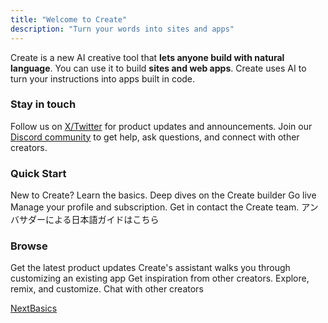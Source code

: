 ```yaml
---
title: "Welcome to Create"
description: "Turn your words into sites and apps"
---
```


Create is a new AI creative tool that **lets anyone build with natural language**. You can use it to build **sites and web apps**. Create uses AI to turn your instructions into apps built in code.

### Stay in touch

Follow us on [X/Twitter](https://x.com/create_xyz) for product updates and announcements. Join our [Discord community](https://www.create.xyz/discord) to get help, ask questions, and connect with other creators.

### Quick Start

<CardGroup>
  <Card title="Getting Started" href="/create/getting-started/builder-basics" img="/images/files%2Fv0%2Fb%2Fgitbook-x-prod.appspot.com%2Fo%2Fspaces%252FhtL7VuGp0gBcXZ6RdKx1%252Fuploads%252FJemcs3j6nKpuAYToVIb1%252F1.png">
    New to Create? Learn the basics.
  </Card>

  <Card title="Builder" href="/create/builder-add-ons/overview" img="/images/files%2Fv0%2Fb%2Fgitbook-x-prod.appspot.com%2Fo%2Fspaces%252FhtL7VuGp0gBcXZ6RdKx1%252Fuploads%252Fgi2it5P6EVuq1AAmcmTw%252F2.png">
    Deep dives on the Create builder
  </Card>

  <Card title="Publish & Share" href="/create/publish-and-share/publish" img="/images/files%2Fv0%2Fb%2Fgitbook-x-prod.appspot.com%2Fo%2Fspaces%252FhtL7VuGp0gBcXZ6RdKx1%252Fuploads%252FZghqhGyXxOSC7yYMxk5F%252F3.png">
    Go live
  </Card>

  <Card title="Account" href="/create/account/your-profile" img="/images/files%2Fv0%2Fb%2Fgitbook-x-prod.appspot.com%2Fo%2Fspaces%252FhtL7VuGp0gBcXZ6RdKx1%252Fuploads%252FdSF5OIGfb4C7IsgcQ1zV%252F4.png">
    Manage your profile and subscription.
  </Card>

  <Card title="Support" href="/create/support/help" img="/images/files%2Fv0%2Fb%2Fgitbook-x-prod.appspot.com%2Fo%2Fspaces%252FhtL7VuGp0gBcXZ6RdKx1%252Fuploads%252FGsXZ6tt9V0mIT5Cn1tQ1%252F5.png">
    Get in contact the Create team.
  </Card>

  <Card title="アンバサダー日本語ガイド" href="https://create-xyz.notion.site/e4e52d11df0840b4803ec9243caca3a8?v=32bb72ca8d5949629c7bf19974073338" img="/images/files%2Fv0%2Fb%2Fgitbook-x-prod.appspot.com%2Fo%2Fspaces%252FhtL7VuGp0gBcXZ6RdKx1%252Fuploads%252FNXFoRF5OrUlzxDtNfMEj%252F6.png">
    アンバサダーによる日本語ガイドはこちら
  </Card>
</CardGroup>

### Browse

<CardGroup>
  <Card title="X" href="https://x.com/create_xyz" img="/images/files%2Fv0%2Fb%2Fgitbook-x-prod.appspot.com%2Fo%2Fspaces%252FhtL7VuGp0gBcXZ6RdKx1%252Fuploads%252FZghqhGyXxOSC7yYMxk5F%252F3.png">
    Get the latest product updates
  </Card>

  <Card title="Templates" href="https://www.create.xyz/templates" img="/images/files%2Fv0%2Fb%2Fgitbook-x-prod.appspot.com%2Fo%2Fspaces%252FhtL7VuGp0gBcXZ6RdKx1%252Fuploads%252FJemcs3j6nKpuAYToVIb1%252F1.png">
    Create's assistant walks you through customizing an existing app
  </Card>

  <Card title="Community feed" href="https://www.create.xyz/community" img="/images/files%2Fv0%2Fb%2Fgitbook-x-prod.appspot.com%2Fo%2Fspaces%252FhtL7VuGp0gBcXZ6RdKx1%252Fuploads%252Fgi2it5P6EVuq1AAmcmTw%252F2.png">
    Get inspiration from other creators. Explore, remix, and customize.
  </Card>

  <Card title="Discord" href="https://www.create.xyz/blog/how-to-add-a-parallax-scrolling-effect-to-your-create-website" img="/images/files%2Fv0%2Fb%2Fgitbook-x-prod.appspot.com%2Fo%2Fspaces%252FhtL7VuGp0gBcXZ6RdKx1%252Fuploads%252FGsXZ6tt9V0mIT5Cn1tQ1%252F5.png">
    Chat with other creators
  </Card>
</CardGroup>

[NextBasics](/create/getting-started/builder-basics)
